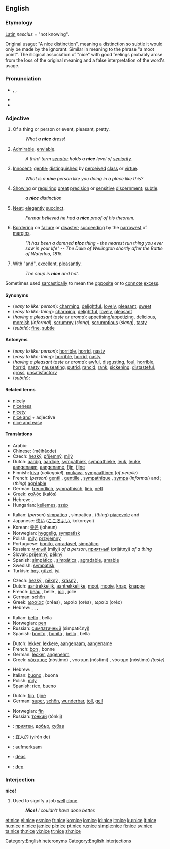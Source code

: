 {{also|Nice}}
==English==

===Etymology===
[[Latin]] ''nescius'' = "not knowing".

Original usage: "A nice distinction", meaning a distinction so subtle it would only be made by the ignorant. Similar in meaning to the phrase "a moot point". The illogical association of "nice" with good feelings probably arose from the loss of the original meaning and a false interpretation of the word's usage.

===Pronunciation===
* {{enPR|nīs}}, {{IPA|/naɪs/}}, {{SAMPA|/naIs/}}
* {{audio|en-us-nice.ogg|Audio (US)}}
* {{rhymes|aɪs}}

===Adjective===
{{en-adj|nic|er}}

# Of a thing or person or event, pleasant, pretty.
#: ''What a '''nice''' dress!''
# [[admirable|Admirable]], [[enviable]].
#: ''A third-term [[senator]] holds a '''nice''' level of [[seniority]].''
# [[Innocent]]; [[gentle]]; [[distinguished]] by [[perceived]] [[class]] or [[virtue]].
#: ''What is a '''nice''' person like you doing in a place like this?''
# [[show|Showing]] or [[require|requiring]] [[great]] [[precision]] or [[sensitive]] [[discern]]ment; [[subtle]].
#: ''a '''nice''' distinction''
# [[neat|Neat]]; [[elegantly]] [[succinct]].
#: ''Fermat believed he had a '''nice''' proof of his theorem.''
# [[border|Bordering]] on [[failure]] or [[disaster]]; [[succeed]]ing by the [[narrow]]est of [[margin]]s.
#: ''"It has been a damned '''nice''' thing - the nearest run thing you ever saw in your life" -- The Duke of Wellington shortly after the Battle of Waterloo, 1815.''
# {{colloquial}} With "and", [[excellent]], [[pleasantly]].
#: ''The soup is '''nice''' and hot.''

Sometimes used [[sarcastically]] to mean the [[opposite]] or to [[connote]] [[excess]].

====Synonyms====
* (''easy to like: person''): [[charming]], [[delightful]], [[lovely]], [[pleasant]], [[sweet]]
* (''easy to like: thing''): [[charming]], [[delightful]], [[lovely]], [[pleasant]]
* (''having a pleasant taste or aroma''): [[appetising]]/[[appetizing]], [[delicious]], [[moreish]] (''informal''), [[scrummy]] (''slang''), [[scrumptious]] (''slang''), [[tasty]]
* (''subtle''): [[fine]], [[subtle]]

====Antonyms====
* (''easy to like: person''): [[horrible]], [[horrid]], [[nasty]]
* (''easy to like: thing''): [[horrible]], [[horrid]], [[nasty]]
* (''having a pleasant taste or aroma''): [[awful]], [[disgusting]], [[foul]], [[horrible]], [[horrid]], [[nasty]], [[nauseating]], [[putrid]], [[rancid]], [[rank]], [[sickening]], [[distasteful]], [[gross]], [[unsatisfactory]]
* (''subtle''):

====Related terms====
* [[nicely]]
* [[niceness]]
* [[nicety]]
* [[nice and]] + adjective
* [[nice and easy]]

====Translations====
{{trans-top|easy to like}}
* Arabic: {{Arab|[[حسن]]}} {{IPAchar|(ħássan)}}
* Chinese: {{zh-ts|美好的|美好的}} (měihǎode)
* Czech: [[hezký]], [[příjemný]], [[milý]]
* Dutch: [[aardig]], [[aardige]], [[sympathiek]], [[sympathieke]], [[leuk]], [[leuke]], [[aangenaam]], [[aangename]], [[fijn]], [[fijne]]
* Finnish: [[kiva#Finnish|kiva]] (''colloquial''), [[mukava]], [[sympaattinen]] (''of people'')
* French: (''person'') [[gentil]] {{m}}, [[gentille]] {{f}}, [[sympathique]] {{m|f}}, [[sympa]] (''informal'') {{m}} and {{f}}; (''thing'') [[agréable]]
* German: [[freundlich]], [[sympathisch]], [[lieb]], [[nett]]
* Greek: [[καλός]] (kalós) {{m}}
* Hebrew: {{he-translation|נחמד|nekhmád}} {{m}}, {{he-translation|נחמדה|nekhmadá}} {{f}}
* Hungarian: [[kellemes]], [[szép]]
{{trans-mid}}
* Italian: (''person'') [[simpatico]] {{m}}, simpatica {{f}}, (''thing'') [[piacevole]] {{m}} and {{f}}
* Japanese: [[快い]] ([[こころよい]], kokoroyoi)
* Korean: [[좋은]] (joheun)
* Norwegian: [[hyggelig]], [[sympatisk]]
* Polish: [[miły]], [[przyjemny]]
* Portuguese: [[bonito]], [[agradável]], [[simpático]]
* Russian: [[милый]] (mílyj) ''of a person'', [[приятный]] (prijátnyj) ''of a thing''
* Slovak: [[príjemný]], [[pěkný]]
* Spanish: [[simpático]] {{m}}, [[simpática]] {{f}}, [[agradable]], [[amable]]
* Swedish: [[sympatisk]]
* Turkish: [[hoş]], [[güzel]], [[iyi]]
{{trans-bottom}}

{{trans-top|pleasant to look at}}
* Czech: [[hezký]] {{m}}, [[pěkný]] {{m}}, [[krásný]] {{m}},
* Dutch: [[aantrekkelijk]], [[aantrekkelijke]], [[mooi]], [[mooie]], [[knap]], [[knappe]]
* French: [[beau]] {{m}}, belle {{f}}, [[joli]] {{m}}, jolie {{f}}
* German: [[schön]]
* Greek: [[ωραίας]] (oréas) {{m}}, ωραία (oréa) {{f}}, ωραίο (oréo) {{n}}
* Hebrew: {{he-translation|יפה|yafé}} {{m}}, {{he-translation|יפה|yafá}} {{f}}, {{he-translation|נעה|na`é}} {{m}}, {{he-translation|נעה|na`á}} {{f}}
{{trans-mid}}
* Italian: [[bello]] {{m}}, bella {{f}}
* Norwegian: [[pen]]
* Russian: [[симпатичный]] (simpatíčnyj)
* Spanish: [[bonito]] {{m}}, [[bonita]] {{f}}, [[bello]] {{m}}, bella {{f}}
{{trans-bottom}}

{{trans-top|having a pleasant taste or aroma}}
* Dutch: [[lekker]], [[lekkere]], [[aangenaam]], [[aangename]]
* French: [[bon]] {{m}}, bonne {{f}}
* German: [[lecker]], [[angenehm]]
* Greek: [[νόστιμος]] (nóstimo) {{m}}, νόστιμη (nóstimi) {{f}}, νόστιμο (nóstimo) {{n}} ''(taste)''
{{trans-mid}}
* Hebrew: {{he-translation|נעים|na`ím}} {{m}}, {{he-translation|נעימה|ne`imá}} {{f}}
* Italian: [[buono]] {{m}}, buona {{f}}
* Polish: [[miły]]
* Spanish: [[rico]], [[bueno]]
{{trans-bottom}}

<!-- Does this really belong here? Doesn't it belong in 'fine' instead? -->
{{trans-top|showing or requiring great precision or sensitive discernment}}
* Dutch: [[fijn]], [[fijne]]
* German: [[super]], [[schön]], [[wunderbar]], [[toll]], [[geil]]
{{trans-mid}}
* Norwegian: [[fin]]
* Russian: [[тонкий]] (tónkij)
{{trans-bottom}}

{{checktrans}}

* {{ttbc|Bulgarian}}: [[приятен]], [[добър]], [[хубав]]
* {{ttbc|Chinese}}: [[宜人的]] (yírén de)
* {{ttbc|German}}: [[aufmerksam]]
* {{ttbc|Irish}}: [[deas]]
* {{ttbc|Vietnamese}}: [[đẹp]]

===Interjection===
'''nice!'''

# Used to signify a job [[well]] [[done]].
#: '''''Nice!''' I couldn't have done better.''

[[Category:English heteronyms]]
[[Category:English interjections]]

[[et:nice]]
[[el:nice]]
[[es:nice]]
[[fr:nice]]
[[ko:nice]]
[[io:nice]]
[[id:nice]]
[[it:nice]]
[[ku:nice]]
[[lt:nice]]
[[hu:nice]]
[[nl:nice]]
[[ja:nice]]
[[pl:nice]]
[[pt:nice]]
[[ru:nice]]
[[simple:nice]]
[[fi:nice]]
[[sv:nice]]
[[ta:nice]]
[[th:nice]]
[[vi:nice]]
[[tr:nice]]
[[zh:nice]]